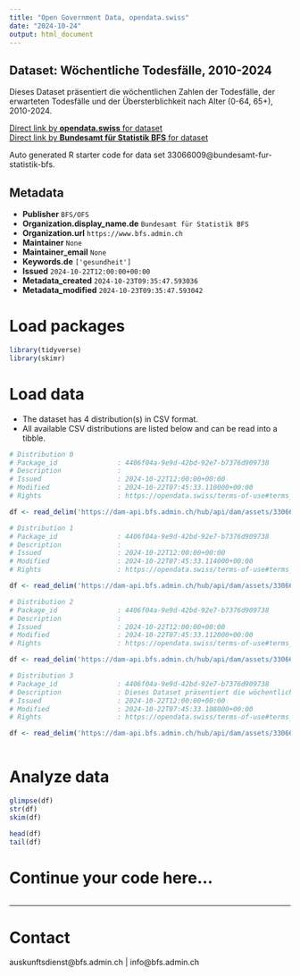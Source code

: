 ```yaml
---
title: "Open Government Data, opendata.swiss"
date: "2024-10-24"
output: html_document
---
```


## Dataset: Wöchentliche Todesfälle, 2010-2024

Dieses Dataset präsentiert die wöchentlichen Zahlen der Todesfälle, der erwarteten Todesfälle und der Übersterblichkeit nach Alter (0-64, 65+), 2010-2024.

[Direct link by **opendata.swiss** for dataset](https://opendata.swiss/de/dataset/wochentliche-todesfalle-2010-2024)<br>
[Direct link by **Bundesamt für Statistik BFS** for dataset](https://www.bfs.admin.ch/asset/de/ts-d-14.03.04.03-wr)

Auto generated R starter code for data set 33066009@bundesamt-fur-statistik-bfs.

## Metadata

- **Publisher** `BFS/OFS`
- **Organization.display_name.de** `Bundesamt für Statistik BFS`
- **Organization.url** `https://www.bfs.admin.ch`
- **Maintainer** `None`
- **Maintainer_email** `None`
- **Keywords.de** `['gesundheit']`
- **Issued** `2024-10-22T12:00:00+00:00`
- **Metadata_created** `2024-10-23T09:35:47.593036`
- **Metadata_modified** `2024-10-23T09:35:47.593042`


# Load packages

```r

library(tidyverse)
library(skimr)

```

# Load data

-   The dataset has 4 distribution(s) in CSV format.
-   All available CSV distributions are listed below and can be read into a tibble.

```r

# Distribution 0
# Package_id               : 4406f04a-9e9d-42bd-92e7-b7376d909738
# Description              : 
# Issued                   : 2024-10-22T12:00:00+00:00
# Modified                 : 2024-10-22T07:45:33.110000+00:00
# Rights                   : https://opendata.swiss/terms-of-use#terms_by_ask

df <- read_delim('https://dam-api.bfs.admin.ch/hub/api/dam/assets/33066031/master')

# Distribution 1
# Package_id               : 4406f04a-9e9d-42bd-92e7-b7376d909738
# Description              : 
# Issued                   : 2024-10-22T12:00:00+00:00
# Modified                 : 2024-10-22T07:45:33.114000+00:00
# Rights                   : https://opendata.swiss/terms-of-use#terms_by_ask

df <- read_delim('https://dam-api.bfs.admin.ch/hub/api/dam/assets/33066036/master')

# Distribution 2
# Package_id               : 4406f04a-9e9d-42bd-92e7-b7376d909738
# Description              : 
# Issued                   : 2024-10-22T12:00:00+00:00
# Modified                 : 2024-10-22T07:45:33.112000+00:00
# Rights                   : https://opendata.swiss/terms-of-use#terms_by_ask

df <- read_delim('https://dam-api.bfs.admin.ch/hub/api/dam/assets/33066025/master')

# Distribution 3
# Package_id               : 4406f04a-9e9d-42bd-92e7-b7376d909738
# Description              : Dieses Dataset präsentiert die wöchentlichen Zahlen der Todesfälle, der erwarteten Todesfälle und der Übersterblichkeit nach Alter (0-64, 65+), 2010-2024.
# Issued                   : 2024-10-22T12:00:00+00:00
# Modified                 : 2024-10-22T07:45:33.108000+00:00
# Rights                   : https://opendata.swiss/terms-of-use#terms_by_ask

df <- read_delim('https://dam-api.bfs.admin.ch/hub/api/dam/assets/33066022/master')



```

# Analyze data

```r

glimpse(df)
str(df)
skim(df)

head(df)
tail(df)

```

# Continue your code here...

```r

```

------------------------------------------------------------------------

# Contact

auskunftsdienst@bfs.admin.ch | info@bfs.admin.ch
